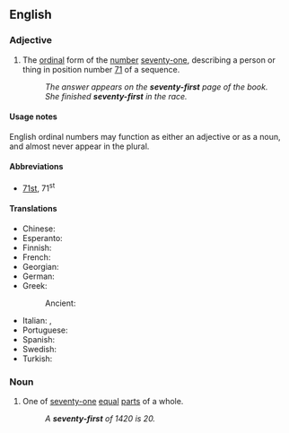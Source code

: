 ==English==
{{ordinalbox|en|70th|71st|72nd|seventieth|seventy-second|card=seventy-one}}

===Adjective===
{{head|en|adjective}}

# {{cln|en|ordinal numbers}} The [[ordinal]] form of the [[number]] [[seventy-one]], describing a person or thing in position number [[71]] of a sequence.
#: ''The answer appears on the '''seventy-first''' page of the book.''
#: ''She finished '''seventy-first''' in the race.''

====Usage notes====
English ordinal numbers may function as either an adjective or as a noun, and almost never appear in the plural.

====Abbreviations====
* [[71st]], 71<sup>st</sup>

====Translations====
{{trans-top|ordinal number 71st}}
* Chinese: {{t|zh|第七十一|tr=dì-qīshíyī|sc=Hani}}
* Esperanto: {{t|eo|sepdek-unua}}
* Finnish: {{t|fi|seitsemäskymmenesensimmäinen}}
* French: {{t|fr|soixante-et-onzième}}
* Georgian: {{t|ka|სამოცდამეთერთმეტე}}
* German: {{t|de|einundsiebzigste}}
* Greek:
*: Ancient: {{t|grc|ἑβδομηκοστόπρωτος}} {{qualifier|Byzantine Greek}}
{{trans-mid}}
* Italian: {{t|it|settantunesimo|m}}, {{t|it|settantunesima|f}}
* Portuguese: {{t|pt|septuagésimo primeiro}}
* Spanish: {{t|es|septuagésimo primero}}
* Swedish: {{t|sv|sjuttioförsta}}
* Turkish: {{t|tr|yetmiş birinci}}
{{trans-bottom}}

===Noun===
{{en-noun}}

# {{cln|en|fractional numbers}} One of [[seventy-one]] [[equal]] [[part]]s of a whole.
#: ''A '''seventy-first''' of 1420 is 20.''